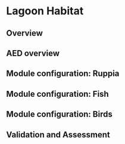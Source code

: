 # Lagoon Habitat

## Overview

## AED overview
  
## Module configuration: Ruppia
  
## Module configuration: Fish
  
## Module configuration: Birds
  
## Validation and Assessment